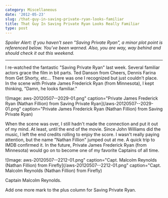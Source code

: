 ```yaml
---
category: Miscellaneous
date: '2012-05-23'
slug: /that-guy-in-saving-private-ryan-looks-familiar
title: That Guy In Saving Private Ryan Looks Really Familiar
type: post
---
```



*Spoiler Alert: If you haven't seen "Saving Private Ryan", a minor plot point is referenced below. You've been warned. Also, you are way, way behind and should check it out this weekend.*

---


I re-watched the fantastic "Saving Private Ryan" last week. Several familiar actors grace the film in bit parts. Ted Danson from Cheers, Dennis Farina from Get Shorty, etc... There was one I recognized but just couldn't place. In the scene with Private James Frederick Ryan (from Minnesota), I kept thinking, "Damn, he looks familiar." 

![Image: aws-20120507--2029-01.png" caption="Private James Frederick Ryan (Nathan Fillion) from Saving Private Ryan](/aws-20120507--2029-01.png" caption="Private James Frederick Ryan (Nathan Fillion) from Saving Private Ryan)

When the scene was over, I still hadn't made the connection and put it out of my mind. At least, until the end of the movie. Since John Williams did the music, I left the end credits rolling to enjoy the score. I wasn't really paying attention, but the name "Nathan Fillion" jumped out at me. A quick trip to IMDB confirmed it. In the future, Private James Frederick Ryan (from Minnesota) would go on to become one of my favorite Captains of all time.

![Image: aws-20120507--2212-01.png" caption="Capt. Malcolm Reynolds (Nathan Fillion) from Firefly](/aws-20120507--2212-01.png" caption="Capt. Malcolm Reynolds (Nathan Fillion) from Firefly)

Captain Malcolm Reynolds. 

Add one more mark to the plus column for Saving Private Ryan.